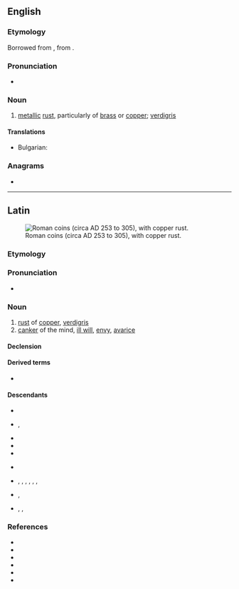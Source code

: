 {{also|ærugo}}
==English==

===Etymology===
Borrowed from {{bor|en|la|aerūgō}}, from {{m|la|aes||copper, bronze, brass}}.

===Pronunciation===
* {{IPA|/iːˈɹuːɡoʊ/|/ɪˈɹuːɡoʊ/|/aɪˈɹuːɡoʊ/|lang=en}}

===Noun===
{{en-noun|-}}

# [[metal]]lic [[rust]], particularly of [[brass]] or [[copper]]; [[verdigris]]

====Translations====
{{trans-top|metallic rust}}
* Bulgarian: {{t+|bg|патина}}
{{trans-mid}}
{{trans-bottom}}

===Anagrams===
* {{anagrams|en|a=aegoru|Aguero}}

----

==Latin==
[[File:Frome Hoard pile of coins.jpg|thumb|Roman coins (circa AD 253 to 305), with copper rust.]]

===Etymology===
{{suffix|la|aes|pos1=oblique stem: {{m|la||aer-}}|t1=copper”, “bronze”, “brass|ūgō}}

===Pronunciation===
* {{la-IPA|aerūgō}}

===Noun===
{{la-noun|aerūgō<3>|g=f}}

# [[rust]] of [[copper]], [[verdigris]]
# [[canker]] of the mind, [[ill will]], [[envy]], [[avarice]]

====Declension====
{{la-ndecl|aerūgō<3>}}

====Derived terms====
* {{l|la|aerūginōsus}}

====Descendants====
{{top2}}
* {{desc|rup|arudzinã}}
* {{desc|en|aerugo}}, {{l|en|aerugite}}
* {{desc|fur|ruzin}}
* {{desc|it|ruggine}}
* {{desc|pt|aerugita}}
{{mid2}}
* {{desc|ro|rugină}}
* {{desc|sc|arroina}}, {{l|sc|arrúnia}}, {{l|sc|orroina}}, {{l|sc|rubinzu}}, {{l|sc|arroinu}}, {{l|sc|ruinu}}, {{l|sc|arruinu}}
* {{desc|es|orín}}, {{l|es|erúgine}}
* {{desc|vec|rùxen}}, {{l|vec|rùxene}}, {{l|vec|rùzen}}
{{bottom}}

===References===
* {{R:L&S}}
* {{R:Elementary Lewis}}
* {{R:du Cange}}
* {{R:Gaffiot}}
* {{R:OLD|1|aerūgō|70/2}}
* {{R:Peck}}